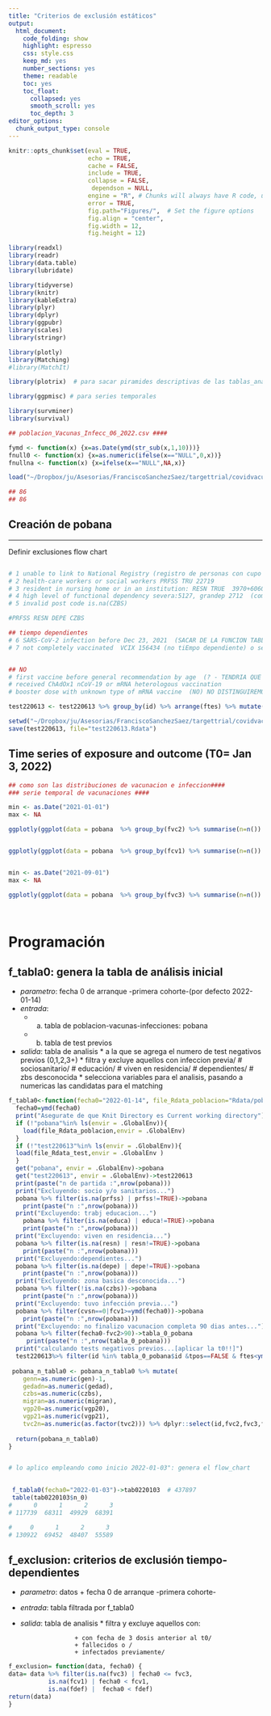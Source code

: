 ```yaml
---
title: "Criterios de exclusión estáticos"
output: 
  html_document:
    code_folding: show
    highlight: espresso
    css: style.css
    keep_md: yes
    number_sections: yes
    theme: readable
    toc: yes  
    toc_float:
      collapsed: yes
      smooth_scroll: yes
      toc_depth: 3     
editor_options: 
  chunk_output_type: console
---
```



```r
knitr::opts_chunk$set(eval = TRUE, 
                      echo = TRUE, 
                      cache = FALSE,
                      include = TRUE,
                      collapse = FALSE,
                       dependson = NULL,
                      engine = "R", # Chunks will always have R code, unless noted
                      error = TRUE,
                      fig.path="Figures/",  # Set the figure options
                      fig.align = "center", 
                      fig.width = 12,
                      fig.height = 12)
```


```r
library(readxl)
library(readr)
library(data.table)
library(lubridate)

library(tidyverse)
library(knitr)
library(kableExtra)
library(plyr)
library(dplyr)
library(ggpubr)
library(scales)
library(stringr)

library(plotly)
library(Matching)
#library(MatchIt)

library(plotrix)  # para sacar piramides descriptivas de las tablas_analisis

library(ggpmisc) # para series temporales

library(survminer)
library(survival)

```


```r
## poblacion_Vacunas_Infecc_06_2022.csv ####

fymd <- function(x) {x=as.Date(ymd(str_sub(x,1,10)))}
fnull0 <- function(x) {x=as.numeric(ifelse(x=="NULL",0,x))}
fnullna <- function(x) {x=ifelse(x=="NULL",NA,x)}

```


```r

load("~/Dropbox/ju/Asesorias/FranciscoSanchezSaez/targettrial/covidvacunas/Rdata/ttcvc3d_220628.Rdata")

## 86
## 86

```

## Creación de pobana

***

Definir exclusiones flow chart

```r


```


```r
# 1 unable to link to National Registry (registro de personas con cupo en AP-publica)
# 2 health-care workers or social workers PRFSS TRU 22719
# 3 resident in nursing home or in an institution: RESN TRUE  3970+6060=10030 
# 4 high level of functional dependency severa:5127, grandep 2712  (como se hace en jerarquia este 7839 n - no tiene porque corresponder.. sera el n tras excluir los casos anteriores).. tenemos otra variable.. mirar en el chunck, al final hago un mix entre gdep y depe de vacunas-infeccion.. total 11036 DEPE TRUE
# 5 invalid post code is.na(CZBS)

```




```r
#PRFSS RESN DEPE CZBS

## tiempo dependientes
# 6 SARS-CoV-2 infection before Dec 23, 2021  (SACAR DE LA FUNCION TABLA0 -EN RELACION AL T0-)
# 7 not completely vaccinated  VCIX 156434 (no tiEmpo dependiente) o se ha completado al menos tres meses antes del T0..[#9 989 156 booster dose before Dec 23, 2021]


## NO
# first vaccine before general recommendation by age  (? - TENDRIA QUE ELABORAR) (Only individuals who received their first dose after the recommended vaccination date for their age group were included (appendix p 2))
# received ChAdOx1 nCoV-19 or mRNA heterologous vaccination
# booster dose with unknown type of mRNA vaccine  (NO) NO DISTINGUIREMOS ENTRE VACUNAS O RNA-OTRAS

test220613 <- test220613 %>% group_by(id) %>% arrange(ftes) %>% mutate(n=1:n())  %>% ungroup()

setwd("~/Dropbox/ju/Asesorias/FranciscoSanchezSaez/targettrial/covidvacunas/Rdata")
save(test220613, file="test220613.Rdata")

```


## Time series of exposure and outcome (T0= Jan 3, 2022)

```r



## como son las distribuciones de vacunacion e infeccion####
### serie temporal de vacunaciones ####

min <- as.Date("2021-01-01")
max <- NA

ggplotly(ggplot(data = pobana  %>% group_by(fvc2) %>% summarise(n=n()) %>% na.omit(), aes(x = fvc2, y = n))+ geom_line(color = "#E7B800", size = 1) + scale_x_date(limits = c(min, max), date_labels = "%b/%y") +stat_peaks(colour = "purple") +ggtitle("Segunda dosis"))


ggplotly(ggplot(data = pobana  %>% group_by(fcv1) %>% summarise(n=n()) %>% na.omit(), aes(x = fcv1, y = n))+ geom_line(color = "#E7B800", size = 1) + scale_x_date(limits = c(min, max), date_labels = "%b/%y") +stat_peaks(colour = "purple") +ggtitle("Infecciones"))


min <- as.Date("2021-09-01")
max <- NA

ggplotly(ggplot(data = pobana  %>% group_by(fvc3) %>% summarise(n=n()) %>% na.omit(), aes(x = fvc3, y = n))+ geom_line(color = "#E7B800", size = 1) + scale_x_date(limits = c(min, max), date_labels = "%b/%y") +stat_peaks(colour = "purple") +ggtitle("Tercera dosis"))
         
        

```

# Programación

## f_tabla0: genera la tabla de análisis inicial

 * *parametro*: fecha 0 de arranque -primera cohorte-(por defecto 2022-01-14)
 * *entrada*: 
    + a. tabla de poblacion-vacunas-infecciones: pobana
    + b. tabla de test previos
 * *salida*: tabla de analisis 
            * a la que se agrega el numero de test negativos previos (0,1,2,3+)
            * filtra                  y excluye aquellos con  infeccion previa/
                                                      # sociosanitario/
                                                      # educación/
                                                      # viven en residencia/
                                                      # dependientes/ 
                                                      # zbs desconocida
             * selecciona variables para el analisis, pasando a numericas las candidatas para el matching 
             
             
```r

f_tabla0<-function(fecha0="2022-01-14", file_Rdata_poblacion="Rdata/pobana.Rdata",file_Rdata_test="Rdata/test220613.Rdata") {
  fecha0=ymd(fecha0)
  print("Asegurate de que Knit Directory es Current working directory")
  if (!"pobana"%in% ls(envir = .GlobalEnv)){
    load(file_Rdata_poblacion,envir = .GlobalEnv)
  }
  if (!"test220613"%in% ls(envir = .GlobalEnv)){
  load(file_Rdata_test,envir = .GlobalEnv )
  }
  get("pobana", envir = .GlobalEnv)->pobana
  get("test220613", envir = .GlobalEnv)->test220613
  print(paste("n de partida :",nrow(pobana)))
  print("Excluyendo: socio y/o sanitarios...") 
  pobana %>% filter(is.na(prfss) | prfss!=TRUE)->pobana
    print(paste("n :",nrow(pobana)))
  print("Excluyendo: trabj educacion...") 
    pobana %>% filter(is.na(educa) | educa!=TRUE)->pobana 
    print(paste("n :",nrow(pobana)))  
  print("Excluyendo: viven en residencia...") 
  pobana %>% filter(is.na(resn) | resn!=TRUE)->pobana
    print(paste("n :",nrow(pobana)))
  print("Excluyendo:dependientes...")   
  pobana %>% filter(is.na(depe) | depe!=TRUE)->pobana
    print(paste("n :",nrow(pobana)))
  print("Excluyendo: zona basica desconocida...")   
  pobana %>% filter(!is.na(czbs))->pobana 
    print(paste("n :",nrow(pobana)))
  print("Excluyendo: tuvo infección previa...")
  pobana %>% filter(cvsn==0|fcv1>=ymd(fecha0))->pobana
    print(paste("n :",nrow(pobana)))
  print("Excluyendo: no finalizo vacunacion completa 90 dias antes...")
  pobana %>% filter(fecha0-fvc2>90)->tabla_0_pobana
     print(paste("n :",nrow(tabla_0_pobana))) 
  print("calculando tests negativos previos...[aplicar la t0!!]")
  test220613%>% filter(id %in% tabla_0_pobana$id &tpos==FALSE & ftes<ymd(fecha0)) %>% group_by(id)%>% summarise(n_0=max(n)) %>% right_join(tabla_0_pobana, by="id") %>% mutate(n_0=ifelse(is.na(n_0),0,ifelse(n_0>3,3,n_0)), tv2=as.numeric(ymd(fecha0)-fvc2))->pobana_n_tabla0
  
 pobana_n_tabla0 <- pobana_n_tabla0 %>% mutate(
    genn=as.numeric(gen)-1,
    gedadn=as.numeric(gedad),
    czbs=as.numeric(czbs),
    migran=as.numeric(migran),
    vgp20=as.numeric(vgp20),
    vgp21=as.numeric(vgp21),
    tvc2n=as.numeric(as.factor(tvc2))) %>% dplyr::select(id,fvc2,fvc3,fdef,fcv1,fih1,genn,gedad,gedadn,czbs,n_0,tvc2n,tvc3,tv2,migran,vgp20,vgp21,ucn8) 
 
  return(pobana_n_tabla0)
}


# lo aplico empleando como inicio 2022-01-03": genera el flow_chart
 

 f_tabla0(fecha0="2022-01-03")->tab0220103  # 437897
 table(tab0220103$n_0)
#      0      1      2      3 
# 117739  68311  49929  68391 

#     0      1      2      3 
# 130922  69452  48407  55589 


```


## f_exclusion: criterios de exclusión tiempo-dependientes

* *parametro*: datos + fecha 0 de arranque -primera cohorte-
* *entrada*: tabla filtrada por f_tabla0
* *salida*: tabla de analisis 
            * filtra y excluye aquellos con:
            
                     + con fecha de 3 dosis anterior al t0/
                     + fallecidos o /
                     + infectados previamente/
                                                     

```r

f_exclusion= function(data, fecha0) {
data= data %>% filter(is.na(fvc3) | fecha0 <= fvc3,
           is.na(fcv1) | fecha0 < fcv1,
           is.na(fdef) |  fecha0 < fdef)
return(data)           
}


```


